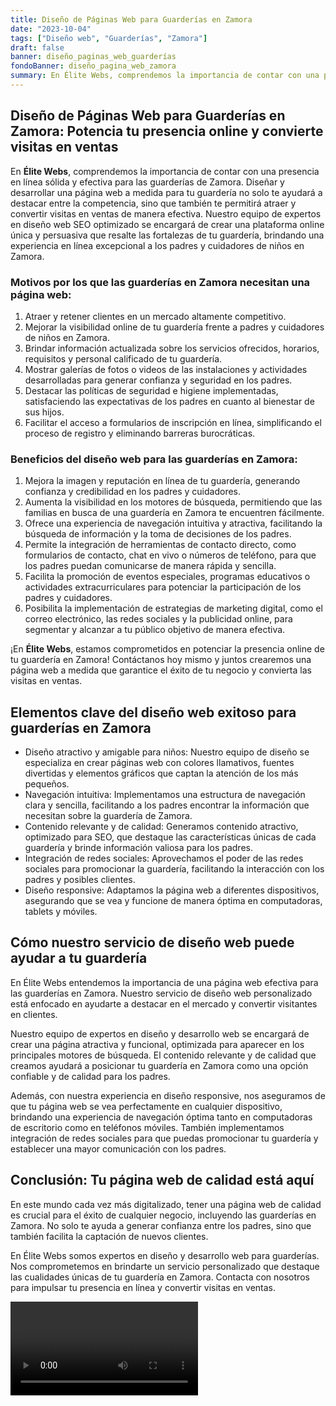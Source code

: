 ```yaml
---
title: Diseño de Páginas Web para Guarderías en Zamora
date: "2023-10-04"
tags: ["Diseño web", "Guarderías", "Zamora"]
draft: false
banner: diseño_paginas_web_guarderías
fondoBanner: diseño_pagina_web_zamora
summary: En Élite Webs, comprendemos la importancia de contar con una presencia en línea sólida y efectiva para las guarderías de Zamora. Diseñar y desarrollar una página web a medida para tu guardería no solo te ayudará a destacar entre la competencia, sino que también te permitirá atraer y convertir visitas en ventas de manera efectiva. Nuestro equipo de expertos en diseño web SEO optimizado se encargará de crear una plataforma online única y persuasiva que resalte las fortalezas de tu guardería, brindando una experiencia en línea excepcional a los padres y cuidadores de niños en Zamora.
---
```



## Diseño de Páginas Web para Guarderías en Zamora: Potencia tu presencia online y convierte visitas en ventas

En **Élite Webs**, comprendemos la importancia de contar con una presencia en línea sólida y efectiva para las guarderías de Zamora. Diseñar y desarrollar una página web a medida para tu guardería no solo te ayudará a destacar entre la competencia, sino que también te permitirá atraer y convertir visitas en ventas de manera efectiva. Nuestro equipo de expertos en diseño web SEO optimizado se encargará de crear una plataforma online única y persuasiva que resalte las fortalezas de tu guardería, brindando una experiencia en línea excepcional a los padres y cuidadores de niños en Zamora.

### Motivos por los que las guarderías en Zamora necesitan una página web:

1. Atraer y retener clientes en un mercado altamente competitivo.
2. Mejorar la visibilidad online de tu guardería frente a padres y cuidadores de niños en Zamora.
3. Brindar información actualizada sobre los servicios ofrecidos, horarios, requisitos y personal calificado de tu guardería.
4. Mostrar galerías de fotos o videos de las instalaciones y actividades desarrolladas para generar confianza y seguridad en los padres.
5. Destacar las políticas de seguridad e higiene implementadas, satisfaciendo las expectativas de los padres en cuanto al bienestar de sus hijos.
6. Facilitar el acceso a formularios de inscripción en línea, simplificando el proceso de registro y eliminando barreras burocráticas.

### Beneficios del diseño web para las guarderías en Zamora:

1. Mejora la imagen y reputación en línea de tu guardería, generando confianza y credibilidad en los padres y cuidadores.
2. Aumenta la visibilidad en los motores de búsqueda, permitiendo que las familias en busca de una guardería en Zamora te encuentren fácilmente.
3. Ofrece una experiencia de navegación intuitiva y atractiva, facilitando la búsqueda de información y la toma de decisiones de los padres.
4. Permite la integración de herramientas de contacto directo, como formularios de contacto, chat en vivo o números de teléfono, para que los padres puedan comunicarse de manera rápida y sencilla.
5. Facilita la promoción de eventos especiales, programas educativos o actividades extracurriculares para potenciar la participación de los padres y cuidadores.
6. Posibilita la implementación de estrategias de marketing digital, como el correo electrónico, las redes sociales y la publicidad online, para segmentar y alcanzar a tu público objetivo de manera efectiva.

¡En **Élite Webs**, estamos comprometidos en potenciar la presencia online de tu guardería en Zamora! Contáctanos hoy mismo y juntos crearemos una página web a medida que garantice el éxito de tu negocio y convierta las visitas en ventas.

<GifSeo />

<Cta />

## Elementos clave del diseño web exitoso para guarderías en Zamora

- Diseño atractivo y amigable para niños: Nuestro equipo de diseño se especializa en crear páginas web con colores llamativos, fuentes divertidas y elementos gráficos que captan la atención de los más pequeños.
- Navegación intuitiva: Implementamos una estructura de navegación clara y sencilla, facilitando a los padres encontrar la información que necesitan sobre la guardería de Zamora.
- Contenido relevante y de calidad: Generamos contenido atractivo, optimizado para SEO, que destaque las características únicas de cada guardería y brinde información valiosa para los padres.
- Integración de redes sociales: Aprovechamos el poder de las redes sociales para promocionar la guardería, facilitando la interacción con los padres y posibles clientes.
- Diseño responsive: Adaptamos la página web a diferentes dispositivos, asegurando que se vea y funcione de manera óptima en computadoras, tablets y móviles.

## Cómo nuestro servicio de diseño web puede ayudar a tu guardería

En Élite Webs entendemos la importancia de una página web efectiva para las guarderías en Zamora. Nuestro servicio de diseño web personalizado está enfocado en ayudarte a destacar en el mercado y convertir visitantes en clientes.

Nuestro equipo de expertos en diseño y desarrollo web se encargará de crear una página atractiva y funcional, optimizada para aparecer en los principales motores de búsqueda. El contenido relevante y de calidad que creamos ayudará a posicionar tu guardería en Zamora como una opción confiable y de calidad para los padres.

Además, con nuestra experiencia en diseño responsive, nos aseguramos de que tu página web se vea perfectamente en cualquier dispositivo, brindando una experiencia de navegación óptima tanto en computadoras de escritorio como en teléfonos móviles. También implementamos integración de redes sociales para que puedas promocionar tu guardería y establecer una mayor comunicación con los padres.

## Conclusión: Tu página web de calidad está aquí

En este mundo cada vez más digitalizado, tener una página web de calidad es crucial para el éxito de cualquier negocio, incluyendo las guarderías en Zamora. No solo te ayuda a generar confianza entre los padres, sino que también facilita la captación de nuevos clientes.

En Élite Webs somos expertos en diseño y desarrollo web para guarderías. Nos comprometemos en brindarte un servicio personalizado que destaque las cualidades únicas de tu guardería en Zamora. Contacta con nosotros para impulsar tu presencia en línea y convertir visitas en ventas.

<Video />

<CtaBot job="Guarderías" city="Zamora" />

<Gmaps query="Zamora+españa+maps" />
